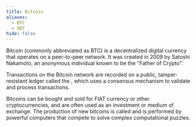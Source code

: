 ```yaml
---
title: Bitcoin
aliases:
  - BTC
  - XBT
hide: false
---
```



Bitcoin (commonly abbreviated as BTC) is a decentralized digital currency that operates on a peer-to-peer network. It was created in 2009 by Satoshi Nakamoto, an anonymous individual known to be the "Father of Crypto".&#x20;

Transactions on the Bitcoin network are recorded on a public, tamper-resistant ledger called the <Nutshell children="blockchain" glossaryEntry="content/glossary/blockchain.mdx" />, which uses a <Nutshell children="proof-of-work" glossaryEntry="content/glossary/proof_of_work.mdx" /> consensus mechanism to validate and process transactions.&#x20;

Bitcoins can be bought and sold for FIAT currency or other cryptocurrencies, and are often used as an investment or medium of exchange. The production of new bitcoins is called <Nutshell children="mining" /> and is performed by powerful computers that compete to solve complex computational puzzles.
